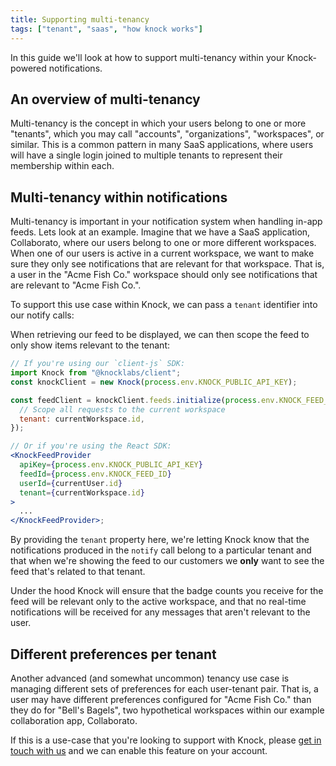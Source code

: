 ```yaml
---
title: Supporting multi-tenancy
tags: ["tenant", "saas", "how knock works"]
---
```



In this guide we'll look at how to support multi-tenancy within your Knock-powered notifications.

## An overview of multi-tenancy

Multi-tenancy is the concept in which your users belong to one or more "tenants", which you may call "accounts", "organizations", "workspaces", or similar. This is a common pattern in many SaaS applications, where users will have a single login joined to multiple tenants to represent their membership within each.

## Multi-tenancy within notifications

Multi-tenancy is important in your notification system when handling in-app feeds. Lets look at an example.
Imagine that we have a SaaS application, Collaborato, where our users belong to one or more different
workspaces. When one of our users is active in a current workspace, we want to make sure they only
see notifications that are relevant for that workspace. That is, a user in the "Acme Fish Co." workspace
should only see notifications that are relevant to "Acme Fish Co.".

To support this use case within Knock, we can pass a `tenant` identifier into our notify calls:

<MultiLangCodeBlock
  snippet="workflows.trigger-with-tenant"
  title="Notify with tenant"
/>

When retrieving our feed to be displayed, we can then scope the feed to only show items relevant
to the tenant:

```jsx Client-side feed scoping
// If you're using our `client-js` SDK:
import Knock from "@knocklabs/client";
const knockClient = new Knock(process.env.KNOCK_PUBLIC_API_KEY);

const feedClient = knockClient.feeds.initialize(process.env.KNOCK_FEED_ID, {
  // Scope all requests to the current workspace
  tenant: currentWorkspace.id,
});

// Or if you're using the React SDK:
<KnockFeedProvider
  apiKey={process.env.KNOCK_PUBLIC_API_KEY}
  feedId={process.env.KNOCK_FEED_ID}
  userId={currentUser.id}
  tenant={currentWorkspace.id}
>
  ...
</KnockFeedProvider>;
```

By providing the `tenant` property here, we're letting Knock know that the notifications produced
in the `notify` call belong to a particular tenant and that when we're showing the feed to our customers we **only** want to see the feed that's related to that tenant.

Under the hood Knock will ensure that the badge counts you receive for the feed will be relevant
only to the active workspace, and that no real-time notifications will be received for any messages
that aren't relevant to the user.

## Different preferences per tenant

Another advanced (and somewhat uncommon) tenancy use case is managing different sets of preferences
for each user-tenant pair. That is, a user may have different preferences configured for "Acme Fish Co."
than they do for "Bell's Bagels", two hypothetical workspaces within our example collaboration app,
Collaborato.

If this is a use-case that you're looking to support with Knock, please [get in touch with us](mailto:support@knock.app) and
we can enable this feature on your account.
